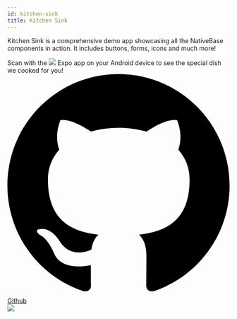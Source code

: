 ```yaml
---
id: kitchen-sink
title: Kitchen Sink
---
```



<div className="tailwind">
  <div className="m-0">
    <div className="p-0 mb-12">
      <p>
        Kitchen Sink is a comprehensive demo app showcasing all the NativeBase
        components in action. It includes buttons, forms, icons and much more!
      </p>
      <div className="flex flex-col px-0 py-1  rounded-lg md:flex-row gap-y-10">
        <div className="w-full md:w-3/4">
          <div>
            Scan with the
            <span>
              <img src="/img/expo-icon.svg" />
            </span>
            Expo app on your Android device to see the special dish we cooked
            for you!
          </div>
          <div>
            <a
              className={`flex items-center justify-center w-full px-5 py-3 mt-6 bg-transparent font-medium no-underline rounded md:flex-none md:w-48 ${
                true ? "bg-indigo-500" : "bg-gray-900" // Color Mode test
              }`}
              href="https://github.com/nativebase/kitchen-sink"
            >
              <span className="mr-5 -mb-2">
                <svg
                  className="w-6 h-6 text-gray-100 fill-current"
                  viewBox="0 0 16 16"
                >
                  <path
                    fillRule="evenodd"
                    clipRule="evenodd"
                    d="M8 0C3.58 0 0 3.58 0 8C0 11.54 2.29 14.53 5.47 15.59C5.87 15.66 6.02 15.42 6.02 15.21C6.02 15.02 6.01 14.39 6.01 13.72C4 14.09 3.48 13.23 3.32 12.78C3.23 12.55 2.84 11.84 2.5 11.65C2.22 11.5 1.82 11.13 2.49 11.12C3.12 11.11 3.57 11.7 3.72 11.94C4.44 13.15 5.59 12.81 6.05 12.6C6.12 12.08 6.33 11.73 6.56 11.53C4.78 11.33 2.92 10.64 2.92 7.58C2.92 6.71 3.23 5.99 3.74 5.43C3.66 5.23 3.38 4.41 3.82 3.31C3.82 3.31 4.49 3.1 6.02 4.13C6.66 3.95 7.34 3.86 8.02 3.86C8.7 3.86 9.38 3.95 10.02 4.13C11.55 3.09 12.22 3.31 12.22 3.31C12.66 4.41 12.38 5.23 12.3 5.43C12.81 5.99 13.12 6.7 13.12 7.58C13.12 10.65 11.25 11.33 9.47 11.53C9.76 11.78 10.01 12.26 10.01 13.01C10.01 14.08 10 14.94 10 15.21C10 15.42 10.15 15.67 10.55 15.59C13.71 14.53 16 11.53 16 8C16 3.58 12.42 0 8 0Z"
                  />
                </svg>
              </span>
              <span className="text-gray-100">Github</span>
            </a>
          </div>
        </div>
        <div className="flex justify-center flex-1">
          <div className="relative">
            <img width={130} height={130} src={"/img/kitchensink-qr.png"} />
          </div>
        </div>
      </div>
    </div>
    <div className="mt-10 mb-12">
      <KitchenSinkIframe />
    </div>
  </div>
</div>
